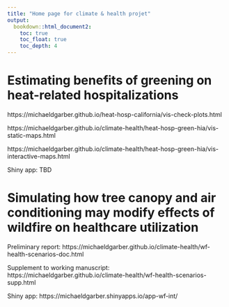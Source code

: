 ```yaml
---
title: "Home page for climate & health projet"
output:
  bookdown::html_document2:
    toc: true
    toc_float: true
    toc_depth: 4
---
```


# Estimating benefits of greening on heat-related hospitalizations

https://michaeldgarber.github.io/heat-hosp-california/vis-check-plots.html

https://michaeldgarber.github.io/climate-health/heat-hosp-green-hia/vis-static-maps.html


https://michaeldgarber.github.io/climate-health/heat-hosp-green-hia/vis-interactive-maps.html


Shiny app: TBD

# Simulating how tree canopy and air conditioning may modify effects of wildfire on healthcare utilization
Preliminary report:
https://michaeldgarber.github.io/climate-health/wf-health-scenarios-doc.html

Supplement to working manuscript:
https://michaeldgarber.github.io/climate-health/wf-health-scenarios-supp.html

Shiny app:
https://michaeldgarber.shinyapps.io/app-wf-int/

